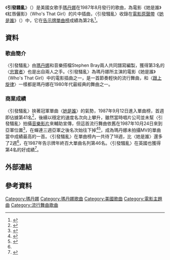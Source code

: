 {{noteTA
|2=zh-cn:麦当娜; zh-hk:麥當娜; zh-tw:瑪丹娜;
|G1=Show
}}
{{Infobox single 
| Name           = Causing A Commotion
| Cover          =  
| Artist         = [[瑪丹娜|瑪丹娜]]
| Alt            = 
| from Album     = [[她是誰_(原聲帶)|Who's That Girl]]
| B-side         = "Jimmy, Jimmy"
| Released       = August 25, 1987
| Format         = 7", 12", [[錄音帶|錄音帶]], [[CD|CD]]
| Recorded       = 1987
| Genre          = [[流行舞曲|流行舞曲]]
| Length         = 4:19
| Label          = {{flat list|
* [[Sire唱片公司|Sire唱片公司]]
* [[華納兄弟唱片公司|華納兄弟唱片公司]]}}
| Writer         = {{flat list|
* [[瑪丹娜|瑪丹娜]]
* Stephen Bray}}
| Producer       = {{flat list|
* [[瑪丹娜|瑪丹娜]]
* Stephen Bray}}
| Last single    = "[[她是誰_(瑪丹娜歌曲)|Who's That Girl]]"<br />(1987)
| This single    = "'''Causing A Commotion'''"<br />(1987)
| Next single    = "The Look Of Love"<br />(1987)
}}
《'''引發騷亂'''》（{{lang-en|'''Causing A Commotion'''}}）是美國女歌手[[瑪丹娜|瑪丹娜]]在1987年8月發行的歌曲，為電影《她是誰》《紅唇儷影》（Who's That Girl）的片中插曲，〈引發騷亂〉收錄在[[電影原聲帶|電影原聲帶]]《[[她是誰_(原聲帶)|她是誰]]》（{{lang-en|Who's That Girl}}）中，它在[[Billboard_Hot_100|告示牌單曲榜]]成績為第2名<ref name="#1">{{Cite web |url=http://www.billboard.com/artist/308786/madonna/chart?page=4&f=379 |title=美國告示牌官網瑪丹娜單曲資料庫 |access-date=2015-01-28 |archive-date=2015-03-11 |archive-url=https://web.archive.org/web/20150311042212/http://www.billboard.com/artist/308786/madonna/chart?page=4&f=379 |dead-url=no }}</ref>。

==資料==
===歌曲簡介===
〈引發騷亂〉由[[瑪丹娜|瑪丹娜]]和音樂搭檔Stephen Bray兩人共同譜寫編製，獲得第3名的〈[[True_Blue_(麥當娜歌曲)|忠實者]]〉也是出自兩人之手。〈引發騷亂〉為瑪丹娜所主演的電影《她是誰》（Who's That Girl）中的電影插曲之一，是一首節奏輕快的流行舞曲，和〈[[跟上旋律|跟上旋律]]〉一樣都是瑪丹娜在1980年代最經典的舞曲之一。

===商業成績===
〈引發騷亂〉挾著冠軍單曲〈[[她是誰_(瑪丹娜歌曲)|她是誰]]〉的氣勢，1987年9月12日進入單曲榜，首週即佔據第41名<ref>{{Cite web |url=http://www.billboard.com/charts/hot-100/1987-09-12 |title=1987-09-12告示牌單曲榜 |access-date=2015-01-28 |archive-date=2020-11-01 |archive-url=https://web.archive.org/web/20201101031531/https://www.billboard.com/charts/hot-100/1987-09-12 |dead-url=no }}</ref>，後續以穩定的速度名次向上攀升，雖然當時唱片公司並未幫〈引發騷亂〉拍攝[[音樂影片|音樂影片]]來輔助宣傳，但這首流行舞曲依舊在1987年10月24日來到亞軍位置<ref>{{Cite web |url=http://www.billboard.com/charts/hot-100/1987-10-24 |title=1987-10-24告示牌單曲榜 |access-date=2015-01-28 |archive-date=2015-06-20 |archive-url=https://web.archive.org/web/20150620085633/http://www.billboard.com/charts/hot-100/1987-10-24 |dead-url=no }}</ref>，在蟬連三週亞軍之後名次始往下掉<ref>{{Cite web |url=http://www.billboard.com/charts/hot-100/1987-10-31 |title=1987-10-31告示牌單曲榜 |access-date=2015-01-28 |archive-date=2015-07-05 |archive-url=https://web.archive.org/web/20150705051832/http://www.billboard.com/charts/hot-100/1987-10-31 |dead-url=no }}</ref><ref>{{Cite web |url=http://www.billboard.com/charts/hot-100/1987-11-07 |title=1987-11-07告示牌單曲榜 |access-date=2015-01-28 |archive-date=2020-11-16 |archive-url=https://web.archive.org/web/20201116220155/https://www.billboard.com/charts/hot-100/1987-11-07 |dead-url=no }}</ref>，成為瑪丹娜未拍攝MV的單曲當中成績最高的一首。〈引發騷亂〉在單曲榜內一共待了18週，比〈她是誰〉還多了2週<ref name="#1"/>，在1987年告示牌年終百大單曲名列第46名。〈引發騷亂〉在英國也獲得第4名的好成績<ref>{{Cite web |url=http://www.officialcharts.com/artist/_/madonna/ |title=英國官方排行榜瑪丹娜資料庫 |access-date=2015-01-28 |archive-date=2015-01-19 |archive-url=https://web.archive.org/web/20150119173628/http://www.officialcharts.com/artist/_/madonna |dead-url=no }}</ref>。


== 外部連結 ==
{{瑪丹娜}}
{{瑪丹娜歌曲}}

== 參考資料 ==
{{DEFAULTSORT:Causing A Commotion}}
[[Category:瑪丹娜|Category:瑪丹娜]]
[[Category:瑪丹娜歌曲|Category:瑪丹娜歌曲]]
[[Category:美國歌曲|Category:美國歌曲]]
[[Category:電影主題曲|Category:電影主題曲]]
[[Category:流行舞曲歌曲|Category:流行舞曲歌曲]]